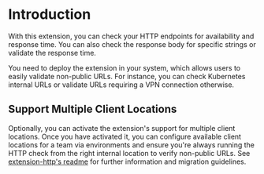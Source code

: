 # Introduction

With this extension, you can check your HTTP endpoints for availability and response time.
You can also check the response body for specific strings or validate the response time.

You need to deploy the extension in your system, which allows users to easily validate non-public URLs.
For instance, you can check Kubernetes internal URLs or validate URLs requiring a VPN connection otherwise.

## Support Multiple Client Locations
Optionally, you can activate the extension's support for multiple client locations.
Once you have activated it, you can configure available client locations for a team via environments and ensure you're always running the HTTP check from the right internal location to verify non-public URLs.
See [extension-http's readme](https://github.com/steadybit/extension-http) for further information and migration guidelines.
